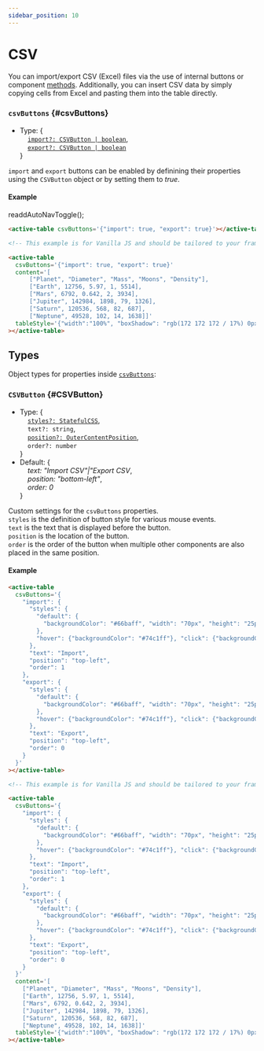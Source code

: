 ```yaml
---
sidebar_position: 10
---
```


# CSV

You can import/export CSV (Excel) files via the use of internal buttons or component [methods](./methods#importCSV). Additionally, you can
insert CSV data by simply copying cells from Excel and pasting them into the table directly.

### `csvButtons` {#csvButtons}

- Type: {<br />
  &nbsp;&nbsp;&nbsp;&nbsp;[`import?: CSVButton | boolean`](#CSVButton), <br />
  &nbsp;&nbsp;&nbsp;&nbsp;[`export?: CSVButton | boolean`](#CSVButton) <br />
  }

`import` and `export` buttons can be enabled by definining their properties using the `CSVButton` object or by setting them to _true_.

#### Example

readdAutoNavToggle();

<TableContainer>
  <active-table
    csvButtons='{"import": true, "export": true}'
    content='[
      ["Planet", "Diameter", "Mass", "Moons", "Density"],
      ["Earth", 12756, 5.97, 1, 5514],
      ["Mars", 6792, 0.642, 2, 3934],
      ["Jupiter", 142984, 1898, 79, 1326],
      ["Saturn", 120536, 568, 82, 687],
      ["Neptune", 49528, 102, 14, 1638]]'
    tableStyle='{"width":"100%", "boxShadow": "rgb(172 172 172 / 17%) 0px 0.5px 1px 0px", "borderRadius":"2px"}'
  ></active-table>
</TableContainer>

<Tabs>
<TabItem value="js" label="Sample code">

```html
<active-table csvButtons='{"import": true, "export": true}'></active-table>
```

</TabItem>
<TabItem value="py" label="Full code">

```html
<!-- This example is for Vanilla JS and should be tailored to your framework (see Examples) -->

<active-table
  csvButtons='{"import": true, "export": true}'
  content='[
      ["Planet", "Diameter", "Mass", "Moons", "Density"],
      ["Earth", 12756, 5.97, 1, 5514],
      ["Mars", 6792, 0.642, 2, 3934],
      ["Jupiter", 142984, 1898, 79, 1326],
      ["Saturn", 120536, 568, 82, 687],
      ["Neptune", 49528, 102, 14, 1638]]'
  tableStyle='{"width":"100%", "boxShadow": "rgb(172 172 172 / 17%) 0px 0.5px 1px 0px", "borderRadius":"2px"}'
></active-table>
```

</TabItem>
</Tabs>

<LineBreak></LineBreak>

## Types

Object types for properties inside [`csvButtons`](#csvButtons):

### `CSVButton` {#CSVButton}

- Type: {<br />
  &nbsp;&nbsp;&nbsp;&nbsp;[`styles?: StatefulCSS`](./sharedTypes#StatefulCSS), <br />
  &nbsp;&nbsp;&nbsp;&nbsp;`text?: string`, <br />
  &nbsp;&nbsp;&nbsp;&nbsp;[`position?: OuterContentPosition`](./sharedTypes#OuterContentPosition), <br />
  &nbsp;&nbsp;&nbsp;&nbsp;`order?: number` <br />
  }
- Default: {<br />
  &nbsp;&nbsp;&nbsp;&nbsp;_text: "Import CSV"|"Export CSV_, <br />
  &nbsp;&nbsp;&nbsp;&nbsp;_position: "bottom-left"_, <br />
  &nbsp;&nbsp;&nbsp;&nbsp;_order: 0_ <br />
  }

Custom settings for the `csvButtons` properties. <br />
`styles` is the definition of button style for various mouse events. <br />
`text` is the text that is displayed before the button. <br />
`position` is the location of the button. <br />
`order` is the order of the button when multiple other components are also placed in the same position.

#### Example

<TableContainer>
  <active-table
    csvButtons='{
      "import": {
        "styles": {
          "default": {
            "backgroundColor": "#66baff", "width": "70px", "height": "25px", "paddingTop": "6px", "color": "white", "border": "unset"
          },
          "hover": {"backgroundColor": "#74c1ff"}, "click": {"backgroundColor": "#65b9ff"}
        },
        "text": "Import",
        "position": "top-left",
        "order": 1
      },
      "export": {
        "styles": {
          "default": {
            "backgroundColor": "#66baff", "width": "70px", "height": "25px", "paddingTop": "6px", "color": "white", "border": "unset"
          },
          "hover": {"backgroundColor": "#74c1ff"}, "click": {"backgroundColor": "#65b9ff"}
        },
        "text": "Export",
        "position": "top-left",
        "order": 0
      }
    }'
    content='[
      ["Planet", "Diameter", "Mass", "Moons", "Density"],
      ["Earth", 12756, 5.97, 1, 5514],
      ["Mars", 6792, 0.642, 2, 3934],
      ["Jupiter", 142984, 1898, 79, 1326],
      ["Saturn", 120536, 568, 82, 687],
      ["Neptune", 49528, 102, 14, 1638]]'
    tableStyle='{"width":"100%", "boxShadow": "rgb(172 172 172 / 17%) 0px 0.5px 1px 0px", "borderRadius":"2px"}'
  ></active-table>
</TableContainer>

<Tabs>
<TabItem value="js" label="Sample code">

```html
<active-table
  csvButtons='{
    "import": {
      "styles": {
        "default": {
          "backgroundColor": "#66baff", "width": "70px", "height": "25px", "paddingTop": "6px", "color": "white", "border": "unset"
        },
        "hover": {"backgroundColor": "#74c1ff"}, "click": {"backgroundColor": "#65b9ff"}
      },
      "text": "Import",
      "position": "top-left",
      "order": 1
    },
    "export": {
      "styles": {
        "default": {
          "backgroundColor": "#66baff", "width": "70px", "height": "25px", "paddingTop": "6px", "color": "white", "border": "unset"
        },
        "hover": {"backgroundColor": "#74c1ff"}, "click": {"backgroundColor": "#65b9ff"}
      },
      "text": "Export",
      "position": "top-left",
      "order": 0
    }
  }'
></active-table>
```

</TabItem>
<TabItem value="py" label="Full code">

```html
<!-- This example is for Vanilla JS and should be tailored to your framework (see Examples) -->

<active-table
  csvButtons='{
    "import": {
      "styles": {
        "default": {
          "backgroundColor": "#66baff", "width": "70px", "height": "25px", "paddingTop": "6px", "color": "white", "border": "unset"
        },
        "hover": {"backgroundColor": "#74c1ff"}, "click": {"backgroundColor": "#65b9ff"}
      },
      "text": "Import",
      "position": "top-left",
      "order": 1
    },
    "export": {
      "styles": {
        "default": {
          "backgroundColor": "#66baff", "width": "70px", "height": "25px", "paddingTop": "6px", "color": "white", "border": "unset"
        },
        "hover": {"backgroundColor": "#74c1ff"}, "click": {"backgroundColor": "#65b9ff"}
      },
      "text": "Export",
      "position": "top-left",
      "order": 0
    }
  }'
  content='[
    ["Planet", "Diameter", "Mass", "Moons", "Density"],
    ["Earth", 12756, 5.97, 1, 5514],
    ["Mars", 6792, 0.642, 2, 3934],
    ["Jupiter", 142984, 1898, 79, 1326],
    ["Saturn", 120536, 568, 82, 687],
    ["Neptune", 49528, 102, 14, 1638]]'
  tableStyle='{"width":"100%", "boxShadow": "rgb(172 172 172 / 17%) 0px 0.5px 1px 0px", "borderRadius":"2px"}'
></active-table>
```

</TabItem>
</Tabs>
